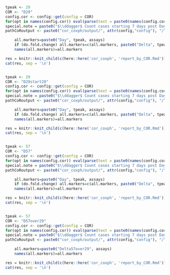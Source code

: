 ```r

tpeak <- 29
COR <- "D29"
config.cor <- config::get(config = COR)
for(opt in names(config.cor)) eval(parse(text = paste0(names(config.cor[opt])," <- config.cor[[opt]]")))
special.note = paste0("$\\ddagger$ Count cases starting 7 days post Day 29.")
pathCoRoutput <- paste0("cor_coxph/output/", attr(config,"config"), "/", COR)

    all.markers=paste0("Day", tpeak, assays)
    if (do.fold.change) all.markers=c(all.markers, paste0("Delta", tpeak, "overB", assays))
    names(all.markers)=all.markers

res = knitr::knit_child(c(here::here('cor_coxph', 'report_by_COR.Rmd')), quiet = TRUE)
cat(res, sep = '\n')


tpeak <- 29
COR <- "D29start28"
config.cor <- config::get(config = COR)
for(opt in names(config.cor)) eval(parse(text = paste0(names(config.cor[opt])," <- config.cor[[opt]]")))
special.note = paste0("$\\ddagger$ Count cases starting 7 days post Day 57.")
pathCoRoutput <- paste0("cor_coxph/output/", attr(config,"config"), "/", COR)

    all.markers=paste0("Day", tpeak, assays)
    if (do.fold.change) all.markers=c(all.markers, paste0("Delta", tpeak, "overB", assays))
    names(all.markers)=all.markers

res = knitr::knit_child(c(here::here('cor_coxph', 'report_by_COR.Rmd')), quiet = TRUE)
cat(res, sep = '\n')


tpeak <- 57
COR <- "D57"
config.cor <- config::get(config = COR)
for(opt in names(config.cor)) eval(parse(text = paste0(names(config.cor[opt])," <- config.cor[[opt]]")))
special.note = paste0("$\\ddagger$ Count cases starting 7 days post Day 57.")
pathCoRoutput <- paste0("cor_coxph/output/", attr(config,"config"), "/", COR)

    all.markers=paste0("Day", tpeak, assays)
    if (do.fold.change) all.markers=c(all.markers, paste0("Delta", tpeak, "overB", assays))
    names(all.markers)=all.markers

res = knitr::knit_child(c(here::here('cor_coxph', 'report_by_COR.Rmd')), quiet = TRUE)
cat(res, sep = '\n')


tpeak <- 57
COR <- "D57over29"
config.cor <- config::get(config = COR)
for(opt in names(config.cor)) eval(parse(text = paste0(names(config.cor[opt])," <- config.cor[[opt]]")))
special.note = paste0("$\\ddagger$ Count cases starting 7 days post Day 57.")
pathCoRoutput <- paste0("cor_coxph/output/", attr(config,"config"), "/", COR)

    all.markers=paste0("Delta57over29", assays)
    names(all.markers)=all.markers

res = knitr::knit_child(c(here::here('cor_coxph', 'report_by_COR.Rmd')), quiet = TRUE)
cat(res, sep = '\n')

```
